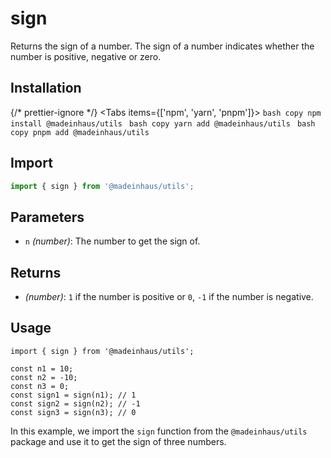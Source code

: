 # sign

Returns the sign of a number. The sign of a number indicates whether the number is positive, negative or zero.

## Installation


{/* prettier-ignore */}
<Tabs items={['npm', 'yarn', 'pnpm']}>
    <Tab>
        ```bash copy
        npm install @madeinhaus/utils
        ```
    </Tab>
    <Tab>
        ```bash copy
        yarn add @madeinhaus/utils
        ```
    </Tab>
    <Tab>
        ```bash copy
        pnpm add @madeinhaus/utils
        ```
    </Tab>
</Tabs>

## Import

```js copy
import { sign } from '@madeinhaus/utils';
```

## Parameters

- `n` _(number)_: The number to get the sign of.

## Returns

- _(number)_: `1` if the number is positive or `0`, `-1` if the number is negative.

## Usage

```tsx copy showLineNumbers
import { sign } from '@madeinhaus/utils';

const n1 = 10;
const n2 = -10;
const n3 = 0;
const sign1 = sign(n1); // 1
const sign2 = sign(n2); // -1
const sign3 = sign(n3); // 0
```

In this example, we import the `sign` function from the `@madeinhaus/utils` package and use it to get the sign of three numbers.